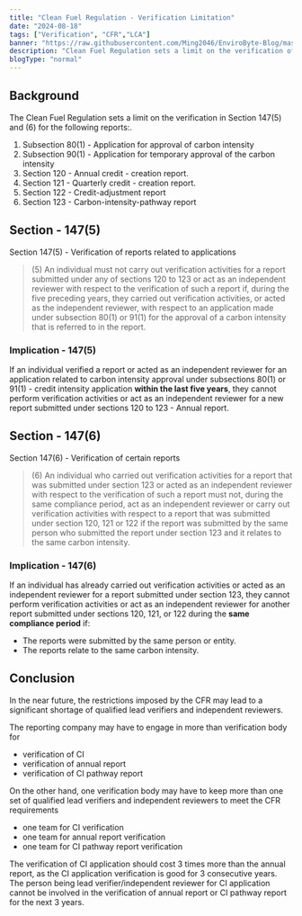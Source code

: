 ```yaml
---
title: "Clean Fuel Regulation - Verification Limitation"
date: "2024-08-18"
tags: ["Verification", "CFR","LCA"]
banner: "https://raw.githubusercontent.com/Ming2046/EnviroByte-Blog/master/images/cleanfuel.jpg"
description: "Clean Fuel Regulation sets a limit on the verification of different report"
blogType: "normal"
---
```


## Background

The Clean Fuel Regulation sets a limit on the verification in Section 147(5) and (6) for the following reports:.

1. Subsection 80(1) - Application for approval of carbon intensity
2. Subsection 90(1) - Application for temporary approval of the carbon intensity
3. Section 120 - Annual credit - creation report.
4. Section 121 - Quarterly credit - creation report.
5. Section 122 - Credit-adjustment report
6. Section 123 - Carbon-intensity-pathway report

## Section - 147(5)

Section 147(5) - Verification of reports related to applications

> (5) An individual must not carry out verification activities for a report submitted under any of sections 120 to 123 or act as an independent reviewer with respect to the verification of such a report if, during the five preceding years, they carried out verification activities, or acted as the independent reviewer, with respect to an application made under subsection 80(1) or 91(1) for the approval of a carbon intensity that is referred to in the report.

### Implication - 147(5)

If an individual verified a report or acted as an independent reviewer for an application related to carbon intensity approval under subsections 80(1) or 91(1) - credit intensity application **within the last five years**, they cannot perform verification activities or act as an independent reviewer for a new report submitted under sections 120 to 123 - Annual report.

## Section - 147(6)

Section 147(6) - Verification of certain reports

> (6) An individual who carried out verification activities for a report that was submitted under section 123 or acted as an independent reviewer with respect to the verification of such a report must not, during the same compliance period, act as an independent reviewer or carry out verification activities with respect to a report that was submitted under section 120, 121 or 122 if the report was submitted by the same person who submitted the report under section 123 and it relates to the same carbon intensity.

### Implication - 147(6)

If an individual has already carried out verification activities or acted as an independent reviewer for a report submitted under section 123, they cannot perform verification activities or act as an independent reviewer for another report submitted under sections 120, 121, or 122 during the **same compliance period** if:

- The reports were submitted by the same person or entity.
- The reports relate to the same carbon intensity.

## Conclusion

In the near future, the restrictions imposed by the CFR may lead to a significant shortage of qualified lead verifiers and independent reviewers.

The reporting company may have to engage in more than verification body for

- verification of CI
- verification of annual report
- verification of CI pathway report

On the other hand, one verification body may have to keep more than one set of qualified lead verifiers and independent reviewers to meet the CFR requirements

- one team for CI verification
- one team for annual report verification
- one team for CI pathway report verification

The verification of CI application should cost 3 times more than the annual report, as the CI application verification is good for 3 consecutive years. The person being lead verifier/independent reviewer for CI application cannot be involved in the verification of annual report or CI pathway report for the next 3 years.
